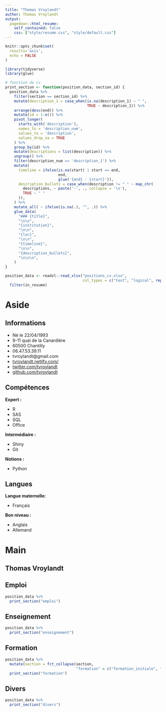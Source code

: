 ```yaml
---
title: "Thomas Vroylandt"
author: Thomas Vroylandt
output:
  pagedown::html_resume:
    self_contained: false
    css: ["style/resume.css", "style/default.css"]
---
```


```r
knitr::opts_chunk$set(
  results='asis', 
  echo = FALSE
)

library(tidyverse)
library(glue)

# fonction de cv
print_section <- function(position_data, section_id) {
  position_data %>%
    filter(section == section_id) %>%
    mutate(description_1 = case_when(is.na(description_1) ~ " ",
                                     TRUE ~ description_1)) %>%
    arrange(desc(end)) %>%
    mutate(id = 1:n()) %>%
    pivot_longer(
      starts_with('description'),
      names_to = 'description_num',
      values_to = 'description',
      values_drop_na = TRUE
    ) %>%
    group_by(id) %>%
    mutate(descriptions = list(description)) %>%
    ungroup() %>%
    filter(description_num == 'description_1') %>%
    mutate(
      timeline = ifelse(is.na(start) | start == end,
                        end,
                        glue('{end} - {start}')),
      description_bullets = case_when(description != " " ~ map_chr(
        descriptions, ~ paste('-', ., collapse = '\n'),
        TRUE ~ " "
      )),
    ) %>%
    mutate_all( ~ ifelse(is.na(.), "", .)) %>%
    glue_data(
      "### {title}",
      "\n\n",
      "{institution}",
      "\n\n",
      "{loc}",
      "\n\n",
      "{timeline}",
      "\n\n",
      "{description_bullets}",
      "\n\n\n",
    )
}

position_data <- readxl::read_xlsx("positions_cv.xlsx",
                                   col_types = c("text", "logical", rep("text", 8))) %>% 
  filter(in_resume)
```

Aside
================================================================================

Informations {#contact}
--------------------------------------------------------------------------------

- <i class="fa fa-calendar"></i> Né le 22/04/1993 
- <i class="fa fa-home"></i> 9-11 quai de la Canardière
- 60500 Chantilly
- <i class="fa fa-phone"></i> 06.47.53.39.11
- <i class="fa fa-envelope"></i> tvroylandt@gmail.com
- <i class="fa fa-file-alt"></i> [tvroylandt.netlify.com/]()
- <i class="fa fa-twitter"></i> [twitter.com/tvroylandt]()
- <i class="fa fa-github"></i> [github.com/tvroylandt]()


Compétences {#competences}
--------------------------------------------------------------------------------

**Expert : **

- R
- SAS
- SQL
- Office

**Intermédiaire :**

- Shiny
- Git

**Notions :**

- Python


Langues {#langues}
--------------------------------------------------------------------------------

**Langue maternelle: **

- Français

**Bon niveau :**

- Anglais
- Allemand



Main
================================================================================

Thomas Vroylandt {#title}
--------------------------------------------------------------------------------

Emploi {data-icon=suitcase}
--------------------------------------------------------------------------------

```r
position_data %>% 
  print_section("emploi")
```

Enseignement {data-icon=chalkboard-teacher}
--------------------------------------------------------------------------------

```r
position_data %>% 
  print_section("enseignement")
```


Formation {data-icon=graduation-cap data-concise=true}
--------------------------------------------------------------------------------

```r
position_data %>% 
  mutate(section = fct_collapse(section,
                                "formation" = c("formation_initiale", "formation_continue"))) %>% 
  print_section("formation")
```

Divers {data-icon=user-friends}
--------------------------------------------------------------------------------

```r
position_data %>% 
  print_section("divers")
```


